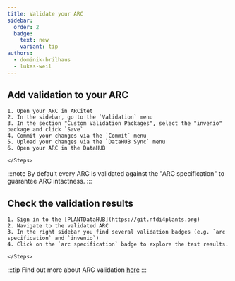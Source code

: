```yaml
---
title: Validate your ARC
sidebar:
  order: 2
  badge:
    text: new
    variant: tip
authors:
  - dominik-brilhaus
  - lukas-weil
---
```



## Add validation to your ARC

<Card icon="pen" title="ARCitect">
    <Steps>

    1. Open your ARC in ARCitet
    2. In the sidebar, go to the `Validation` menu
    3. In the section "Custom Validation Packages", select the "invenio" package and click `Save`
    4. Commit your changes via the `Commit` menu
    5. Upload your changes via the `DataHUB Sync` menu
    6. Open your ARC in the DataHUB

    </Steps>
</Card>


:::note
By default every ARC is validated against the "ARC specification" to guarantee ARC intactness.
:::


## Check the validation results

<Card icon="gitlab" title="PLANTDataHUB">
    <Steps>

    1. Sign in to the [PLANTDataHUB](https://git.nfdi4plants.org)
    2. Navigate to the validated ARC
    3. In the right sidebar you find several validation badges (e.g. `arc specification` and `invenio`)
    4. Click on the `arc specification` badge to explore the test results.

    </Steps>
</Card>

:::tip
Find out more about ARC validation [here](/nfdi4plants.knowledgebase/arc-validation/cqc-pipelines/)
:::